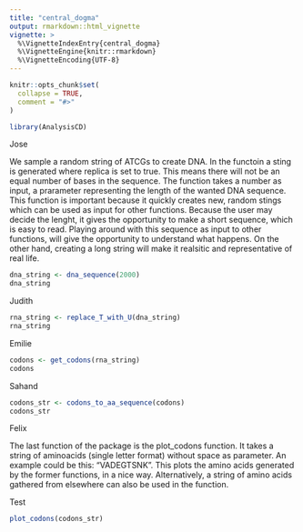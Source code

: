 ```yaml
---
title: "central_dogma"
output: rmarkdown::html_vignette
vignette: >
  %\VignetteIndexEntry{central_dogma}
  %\VignetteEngine{knitr::rmarkdown}
  %\VignetteEncoding{UTF-8}
---
```


```r
knitr::opts_chunk$set(
  collapse = TRUE,
  comment = "#>"
)
```

```r
library(AnalysisCD)
```

Jose

We sample a random string of ATCGs to create DNA. In the functoin a sting is generated where replica is set to true. This means there will not be an equal number of bases in the sequence. The function takes a number as input, a prarameter representing the length of the wanted DNA sequence. This function is important because it quickly creates new, random stings which can be used as input for other functions. Because the user may decide the lenght, it gives the opportunity to make a short sequence, which is easy to read. Playing around with this sequence as input to other functions, will give the opportunity to understand what happens. On the other hand, creating a long string will make it realsitic and representative of real life. 
```r
dna_string <- dna_sequence(2000)
dna_string
```

Judith

```r
rna_string <- replace_T_with_U(dna_string)
rna_string

```

Emilie

```r
codons <- get_codons(rna_string)
codons
```

Sahand

```r

codons_str <- codons_to_aa_sequence(codons)
codons_str
```

Felix

The last function of the package is the plot_codons function. It takes a string of aminoacids (single letter format) without space as parameter. An example could be this: "VADEGTSNK". This plots the amino acids generated by the former functions, in a nice way. Alternatively, a string of amino acids gathered from elsewhere can also be used in the function.

Test
```r
plot_codons(codons_str)

```
